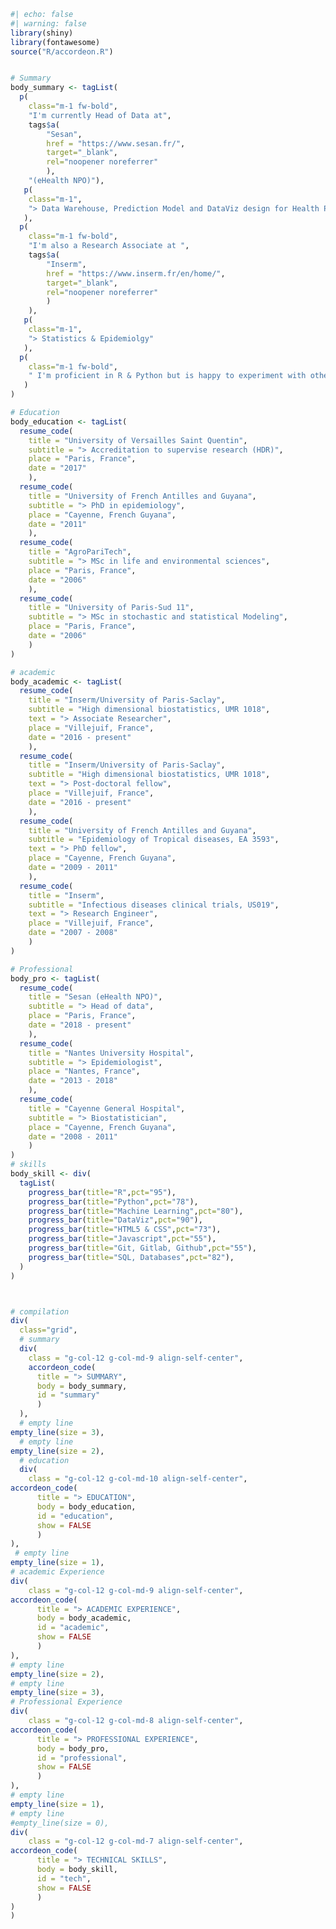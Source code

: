 
```r
#| echo: false
#| warning: false
library(shiny)
library(fontawesome)
source("R/accordeon.R")


# Summary
body_summary <- tagList(
  p(
    class="m-1 fw-bold",
    "I'm currently Head of Data at",
    tags$a(
        "Sesan",
        href = "https://www.sesan.fr/",
        target="_blank",
        rel="noopener noreferrer"
        ),
    "(eHealth NPO)"),
   p(
    class="m-1",
    "> Data Warehouse, Prediction Model and DataViz design for Health Professionals"
   ),
  p(
    class="m-1 fw-bold",
    "I'm also a Research Associate at ",
    tags$a(
        "Inserm",
        href = "https://www.inserm.fr/en/home/",
        target="_blank",
        rel="noopener noreferrer"
        )
    ),
   p(
    class="m-1",
    "> Statistics & Epidemiolgy"
   ),
  p(
    class="m-1 fw-bold",
    " I'm proficient in R & Python but is happy to experiment with others languages, frameworks & tools related to Data Science"
   )
)

# Education
body_education <- tagList(
  resume_code(
    title = "University of Versailles Saint Quentin", 
    subtitle = "> Accreditation to supervise research (HDR)",
    place = "Paris, France", 
    date = "2017"
    ),
  resume_code(
    title = "University of French Antilles and Guyana", 
    subtitle = "> PhD in epidemiology",
    place = "Cayenne, French Guyana", 
    date = "2011"
    ),
  resume_code(
    title = "AgroPariTech", 
    subtitle = "> MSc in life and environmental sciences",
    place = "Paris, France", 
    date = "2006"
    ),
  resume_code(
    title = "University of Paris-Sud 11", 
    subtitle = "> MSc in stochastic and statistical Modeling",
    place = "Paris, France", 
    date = "2006"
    )
)

# academic
body_academic <- tagList(
  resume_code(
    title = "Inserm/University of Paris-Saclay", 
    subtitle = "High dimensional biostatistics, UMR 1018",
    text = "> Associate Researcher",
    place = "Villejuif, France", 
    date = "2016 - present"
    ),
  resume_code(
    title = "Inserm/University of Paris-Saclay", 
    subtitle = "High dimensional biostatistics, UMR 1018",
    text = "> Post-doctoral fellow",
    place = "Villejuif, France", 
    date = "2016 - present"
    ),
  resume_code(
    title = "University of French Antilles and Guyana", 
    subtitle = "Epidemiology of Tropical diseases, EA 3593",
    text = "> PhD fellow",
    place = "Cayenne, French Guyana", 
    date = "2009 - 2011"
    ),
  resume_code(
    title = "Inserm", 
    subtitle = "Infectious diseases clinical trials, US019",
    text = "> Research Engineer",
    place = "Villejuif, France", 
    date = "2007 - 2008"
    )
)

# Professional 
body_pro <- tagList(
  resume_code(
    title = "Sesan (eHealth NPO)", 
    subtitle = "> Head of data",
    place = "Paris, France", 
    date = "2018 - present"
    ),
  resume_code(
    title = "Nantes University Hospital", 
    subtitle = "> Epidemiologist",
    place = "Nantes, France", 
    date = "2013 - 2018"
    ),
  resume_code(
    title = "Cayenne General Hospital", 
    subtitle = "> Biostatistician",
    place = "Cayenne, French Guyana", 
    date = "2008 - 2011"
    )
)
# skills
body_skill <- div(
  tagList(
    progress_bar(title="R",pct="95"),
    progress_bar(title="Python",pct="78"),
    progress_bar(title="Machine Learning",pct="80"),
    progress_bar(title="DataViz",pct="90"),
    progress_bar(title="HTML5 & CSS",pct="73"),
    progress_bar(title="Javascript",pct="55"),
    progress_bar(title="Git, Gitlab, Github",pct="55"),
    progress_bar(title="SQL, Databases",pct="82"),
  )
)



# compilation
div(
  class="grid",
  # summary
  div(
    class = "g-col-12 g-col-md-9 align-self-center",
    accordeon_code(
      title = "> SUMMARY",
      body = body_summary,
      id = "summary"
      )
  ),
  # empty line
empty_line(size = 3),
  # empty line
empty_line(size = 2),
  # education
  div(
    class = "g-col-12 g-col-md-10 align-self-center",
accordeon_code(
      title = "> EDUCATION",
      body = body_education,
      id = "education",
      show = FALSE
      )
),
 # empty line
empty_line(size = 1),
# academic Experience
div(
    class = "g-col-12 g-col-md-9 align-self-center",
accordeon_code(
      title = "> ACADEMIC EXPERIENCE",
      body = body_academic,
      id = "academic",
      show = FALSE
      )
),
# empty line
empty_line(size = 2),
# empty line
empty_line(size = 3),
# Professional Experience
div(
    class = "g-col-12 g-col-md-8 align-self-center",
accordeon_code(
      title = "> PROFESSIONAL EXPERIENCE",
      body = body_pro,
      id = "professional",
      show = FALSE
      )
),
# empty line
empty_line(size = 1),
# empty line
#empty_line(size = 0),
div(
    class = "g-col-12 g-col-md-7 align-self-center",
accordeon_code(
      title = "> TECHNICAL SKILLS",
      body = body_skill,
      id = "tech",
      show = FALSE
      )
)
)
```


<!-- ### Education -->

<!-- ::: {.d-flex .justify-content-between} -->
<!-- <div> -->

<!-- **University of Versailles Saint Quentin**\ -->
<!-- Accreditation to supervise research (HDR) -->

<!-- </div> -->

<!-- ::: text-end -->
<!-- Paris, France\ -->
<!-- 2017 -->
<!-- ::: -->
<!-- ::: -->

<!-- -   Title: *Implications of a systemic approach to health in epidemiology* -->

<!-- ::: {.d-flex .justify-content-between} -->
<!-- <div> -->

<!-- **University of French Antilles and Guiana**\ -->
<!-- PhD in epidemiology -->

<!-- </div> -->

<!-- ::: text-end -->
<!-- Cayenne, French Guiana\ -->
<!-- 2011 -->
<!-- ::: -->
<!-- ::: -->

<!-- -   Title: *Value of open data in infectious diseases epidemiology* -->

<!-- ::: {.d-flex .justify-content-between} -->
<!-- <div> -->

<!-- **AgroPariTech**\ -->
<!-- MSc in life and environmental sciences and technologies -->

<!-- </div> -->

<!-- ::: text-end -->
<!-- Paris, France\ -->
<!-- 2006 -->
<!-- ::: -->
<!-- ::: -->

<!-- ::: {.d-flex .justify-content-between} -->
<!-- <div> -->

<!-- **University of Paris-Sud 11**\ -->
<!-- MSc in stochastic and statistical Modeling -->

<!-- </div> -->

<!-- ::: text-end -->
<!-- Paris, France\ -->
<!-- 2006 -->
<!-- ::: -->
<!-- ::: -->

<!-- ### Academic Experience -->

<!-- ::: {.d-flex .justify-content-between} -->
<!-- <div> -->

<!-- **Inserm/University of Paris-Saclay/ University of Versailles Saint Quentin**\ -->
<!-- High dimensional biostatistics, UMR 1018 -->

<!-- </div> -->

<!-- ::: text-end -->
<!-- Villejuif, France\ -->
<!-- July 2016 - present -->
<!-- ::: -->
<!-- ::: -->

<!-- *Associate Researcher* -->

<!-- ::: {.d-flex .justify-content-between} -->
<!-- <div> -->

<!-- **Inserm/University of Paris-Saclay/ University of Versailles Saint Quentin**\ -->
<!-- High dimensional biostatistics, UMR 1018 -->

<!-- </div> -->

<!-- ::: text-end -->
<!-- Villejuif, France\ -->
<!-- 2012 - 2013 -->
<!-- ::: -->
<!-- ::: -->

<!-- *Post-doctoral fellow* -->

<!-- ::: {.d-flex .justify-content-between} -->
<!-- <div> -->

<!-- **University of French Antilles and Guiana**\ -->
<!-- Epidemiology of Tropical diseases, EA 3593 -->

<!-- </div> -->

<!-- ::: text-end -->
<!-- Cayenne, French Guiana\ -->
<!-- 2009 - 2011 -->
<!-- ::: -->
<!-- ::: -->

<!-- *PhD fellow* -->

<!-- ::: {.d-flex .justify-content-between} -->
<!-- <div> -->

<!-- **Inserm**\ -->
<!-- Clinical trials in infectious diseases, SC10-US019 -->

<!-- </div> -->

<!-- ::: text-end -->
<!-- Villejuif, France\ -->
<!-- 2007 - 2008 -->
<!-- ::: -->
<!-- ::: -->

<!-- *Research Engineer* -->

<!-- ### Professional Experience -->

<!-- ::: {.d-flex .justify-content-between} -->
<!-- <div> -->

<!-- **Sesan**\ -->
<!-- *Head of data* -->

<!-- </div> -->

<!-- ::: text-end -->
<!-- Paris, France\ -->
<!-- May 2018 - present -->
<!-- ::: -->
<!-- ::: -->

<!-- -   Manage a multidisciplinary team (23 persons)\ -->
<!-- -   Help health professionals to identify their data needs\ -->
<!-- -   Design data infrastructure to collect, organize, document, and track regional health data\ -->
<!-- -   Develop repeatable processes and structures for regular analysis and reports\ -->
<!-- -   Create and maintain visualizations, dashboards and services from health data\ -->
<!-- -   Conduct descriptive and predictive analyses -->

<!-- ::: {.d-flex .justify-content-between} -->
<!-- <div> -->

<!-- **Nantes University Hospital**\ -->
<!-- *Epidemiologist* -->

<!-- </div> -->

<!-- ::: text-end -->
<!-- Nantes, France\ -->
<!-- 2013 - 2018 -->
<!-- ::: -->
<!-- ::: -->

<!-- -   Develop studies in infectious diseases and child & maternal epidemiology -->
<!-- -   Manage data from hospital / regional databases, cohorts & registries -->
<!-- -   Help health professionals to develop epidemiological studies -->
<!-- -   Perform advanced biostatistics analyses -->
<!-- -   Teach Biostatistics & Epidemiology -->

<!-- ::: {.d-flex .justify-content-between} -->
<!-- <div> -->

<!-- **Cayenne General Hospital**\ -->
<!-- *Biostatistician* -->

<!-- </div> -->

<!-- ::: text-end -->
<!-- Cayenne, French Guiana\ -->
<!-- 2013 - 2018 -->
<!-- ::: -->
<!-- ::: -->

<!-- -   Develop studies in tropical diseases epidemiology -->
<!-- -   Manage data from hospital databases, cohorts & registries -->
<!-- -   Help health professionals to analyse epidemiological data -->
<!-- -   Perform advanced biostatistics analyses -->




<!-- ### Teaching -->

<!-- (Work In Progress) -->
